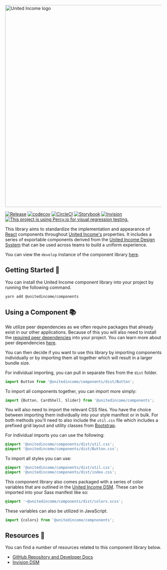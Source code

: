 
<Meta title="Introduction" />

<img
  src="https://i.imgur.com/rPP3kdY.png"
  alt="United Income logo"
  width="650"
/>

[![Release](https://img.shields.io/github/package-json/v/unitedincome/components)](https://github.com/UnitedIncome/components/releases) [![codecov](https://codecov.io/gh/UnitedIncome/components/branch/master/graph/badge.svg?token=O1vKU2SVdc)](https://codecov.io/gh/UnitedIncome/components) [![CircleCI](https://circleci.com/gh/UnitedIncome/components.svg?style=svg&circle-token=d8c505b4412cf8d13df383f7b5411ea9dc5d3e6a)](https://circleci.com/gh/UnitedIncome/components) [![Storybook](https://cdn.jsdelivr.net/gh/storybooks/brand@master/badge/badge-storybook.svg)](https://ui.unitedincome.com) [![Invision](https://img.shields.io/badge/Invision-DSM-%23fd3366)](https://projects.invisionapp.com/dsm/united-income-design-system/united-income-brand) [![This project is using Percy.io for visual regression testing.](https://percy.io/static/images/percy-badge.svg)](https://percy.io/United-Income/Component-Library)

This library aims to standardize the implementation and appearance of [React](https://reactjs.org/) components throughout [United Income's](https://unitedincome.com) properties. It includes a series of exportable components derived from the [United Income Design System](https://projects.invisionapp.com/dsm/united-income-design-system/united-income-brand) that can be used across teams to build a uniform experience.

You can view the `develop` instance of the component library [here](https://ui.unitedincome.com/develop/?path=/docs/introduction--page).

## Getting Started 🚀

You can install the United Income component library into your project by running the following command.

```shell
yarn add @unitedincome/components
```

## Using a Component 📚

We utilize peer dependencies as we often require packages that already exist in our other applications. Because of this you will also need to install the [required peer dependencies](https://github.com/UnitedIncome/components/blob/master/package.json#L109) into your project. You can learn more about peer dependencies [here](https://nodejs.org/es/blog/npm/peer-dependencies/).

You can then decide if you want to use this library by importing components individually or by importing them all together which will result in a larger bundle size.

For individual importing, you can pull in separate files from the `dist` folder.

```javascript
import Button from '@unitedincome/components/dist/Button';
```

To import all components together, you can import more simply:

```javascript
import {Button, CardShell, Slider} from '@unitedincome/components';
```

You will also need to import the relevant CSS files. You have the choice between importing them individually into your style manifest or in bulk. For both methods you'll need to also include the `util.css` file which includes a prefixed grid layout and utility classes from [Bootstrap](https://getbootstrap.com/).

For individual imports you can use the following:

```scss
@import '@unitedincome/components/dist/util.css';
@import '@unitedincome/components/dist/Button.css';
```

To import all styles you can use:

```scss
@import '@unitedincome/components/dist/util.css';
@import '@unitedincome/components/dist/index.css';
```

This component library also comes packaged with a series of color variables that are outlined in the [United Income DSM](https://projects.invisionapp.com/dsm/united-income-design-system/united-income-brand/folder/colors/5bfd958fc541d90011cf975d). These can be imported into your Sass manifest like so:

```scss
@import '~@unitedincome/components/dist/colors.scss';
```

These variables can also be utilized in JavaScript.

```javascript
import {colors} from '@unitedincome/compnonents';
```

## Resources 🍕

You can find a number of resources related to this component library below.

- [GitHub Repository and Developer Docs](https://github.com/UnitedIncome/components)
- [Invision DSM](https://projects.invisionapp.com/dsm/united-income-design-system/united-income-brand)
